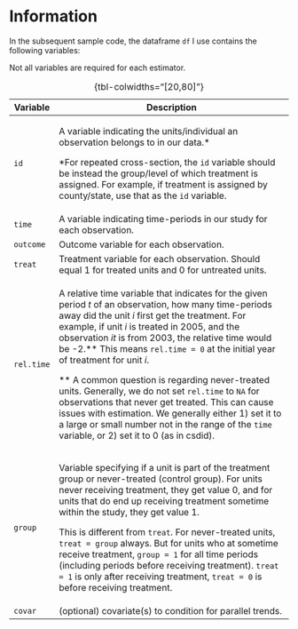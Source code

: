 # Information {.unnumbered}

In the subsequent sample code, the dataframe `df` I use contains the following variables:

::: small
Not all variables are required for each estimator.
:::

+------------+----------------------------------------------------------------------------------------------------------------------------------------------------------------------------------------------------------------------------------------------------------------------------------------------------------------------------------------------------------+
| Variable   | Description                                                                                                                                                                                                                                                                                                                                              |
+============+==========================================================================================================================================================================================================================================================================================================================================================+
| `id`       | A variable indicating the units/individual an observation belongs to in our data.\*                                                                                                                                                                                                                                                                      |
|            |                                                                                                                                                                                                                                                                                                                                                          |
|            | ::: small                                                                                                                                                                                                                                                                                                                                                |
|            | \*For repeated cross-section, the `id` variable should be instead the group/level of which treatment is assigned. For example, if treatment is assigned by county/state, use that as the `id` variable.                                                                                                                                                  |
|            | :::                                                                                                                                                                                                                                                                                                                                                      |
+------------+----------------------------------------------------------------------------------------------------------------------------------------------------------------------------------------------------------------------------------------------------------------------------------------------------------------------------------------------------------+
| `time`     | A variable indicating time-periods in our study for each observation.                                                                                                                                                                                                                                                                                    |
+------------+----------------------------------------------------------------------------------------------------------------------------------------------------------------------------------------------------------------------------------------------------------------------------------------------------------------------------------------------------------+
| `outcome`  | Outcome variable for each observation.                                                                                                                                                                                                                                                                                                                   |
+------------+----------------------------------------------------------------------------------------------------------------------------------------------------------------------------------------------------------------------------------------------------------------------------------------------------------------------------------------------------------+
| `treat`    | Treatment variable for each observation. Should equal 1 for treated units and 0 for untreated units.                                                                                                                                                                                                                                                     |
+------------+----------------------------------------------------------------------------------------------------------------------------------------------------------------------------------------------------------------------------------------------------------------------------------------------------------------------------------------------------------+
| `rel.time` | A relative time variable that indicates for the given period $t$ of an observation, how many time-periods away did the unit $i$ first get the treatment. For example, if unit $i$ is treated in 2005, and the observation $it$ is from 2003, the relative time would be -2.\*\* This means `rel.time = 0` at the initial year of treatment for unit $i$. |
|            |                                                                                                                                                                                                                                                                                                                                                          |
|            | ::: small                                                                                                                                                                                                                                                                                                                                                |
|            | \*\* A common question is regarding never-treated units. Generally, we do not set `rel.time` to `NA` for observations that never get treated. This can cause issues with estimation. We generally either 1) set it to a large or small number not in the range of the `time` variable, or 2) set it to 0 (as in csdid).                                  |
|            | :::                                                                                                                                                                                                                                                                                                                                                      |
+------------+----------------------------------------------------------------------------------------------------------------------------------------------------------------------------------------------------------------------------------------------------------------------------------------------------------------------------------------------------------+
| `group`    | Variable specifying if a unit is part of the treatment group or never-treated (control group). For units never receiving treatment, they get value 0, and for units that do end up receiving treatment sometime within the study, they get value 1.                                                                                                      |
|            |                                                                                                                                                                                                                                                                                                                                                          |
|            | ::: small                                                                                                                                                                                                                                                                                                                                                |
|            | This is different from `treat`. For never-treated units, `treat = group` always. But for units who at sometime receive treatment, `group = 1` for all time periods (including periods before receiving treatment). `treat = 1` is only after receiving treatment, `treat = 0` is before receiving treatment.                                             |
|            | :::                                                                                                                                                                                                                                                                                                                                                      |
+------------+----------------------------------------------------------------------------------------------------------------------------------------------------------------------------------------------------------------------------------------------------------------------------------------------------------------------------------------------------------+
| `covar`    | (optional) covariate(s) to condition for parallel trends.                                                                                                                                                                                                                                                                                                |
+------------+----------------------------------------------------------------------------------------------------------------------------------------------------------------------------------------------------------------------------------------------------------------------------------------------------------------------------------------------------------+

: {tbl-colwidths="\[20,80\]"}

<br />
